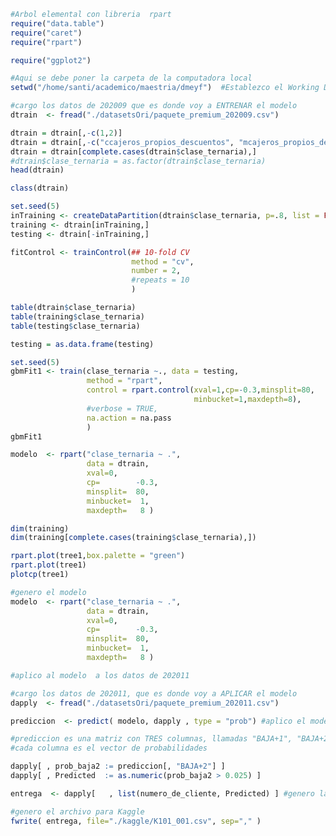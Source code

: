 ```r
#Arbol elemental con libreria  rpart
require("data.table")
require("caret")
require("rpart")

require("ggplot2")

#Aqui se debe poner la carpeta de la computadora local
setwd("/home/santi/academico/maestria/dmeyf")  #Establezco el Working Directory

#cargo los datos de 202009 que es donde voy a ENTRENAR el modelo
dtrain  <- fread("./datasetsOri/paquete_premium_202009.csv")
```
```r
dtrain = dtrain[,-c(1,2)]
dtrain = dtrain[,-c("ccajeros_propios_descuentos", "mcajeros_propios_descuentos", "ctarjeta_visa_descuentos", "mtarjeta_visa_descuentos", "ctarjeta_master_descuentos", "mtarjeta_master_descuentos")]
dtrain = dtrain[complete.cases(dtrain$clase_ternaria),]
#dtrain$clase_ternaria = as.factor(dtrain$clase_ternaria)
head(dtrain)
```

```r
class(dtrain)
```

```r
set.seed(5)
inTraining <- createDataPartition(dtrain$clase_ternaria, p=.8, list = FALSE)
training <- dtrain[inTraining,]
testing <- dtrain[-inTraining,]
```

```r
fitControl <- trainControl(## 10-fold CV
                           method = "cv",
                           number = 2,
                           #repeats = 10
                           )
```

```r
table(dtrain$clase_ternaria)
table(training$clase_ternaria)
table(testing$clase_ternaria)
```
```r
testing = as.data.frame(testing)
```

```r
set.seed(5)
gbmFit1 <- train(clase_ternaria ~., data = testing,
                 method = "rpart",
                 control = rpart.control(xval=1,cp=-0.3,minsplit=80,
                                         minbucket=1,maxdepth=8),
                 #verbose = TRUE,
                 na.action = na.pass
                 )
gbmFit1
```

```r
modelo  <- rpart("clase_ternaria ~ .",
                 data = dtrain,
                 xval=0,
                 cp=        -0.3, 
                 minsplit=  80,
                 minbucket=  1,
                 maxdepth=   8 )
```

```r
dim(training)
dim(training[complete.cases(training$clase_ternaria),])
```


```r
rpart.plot(tree1,box.palette = "green")
rpart.plot(tree1)
plotcp(tree1)
```

```r
#genero el modelo
modelo  <- rpart("clase_ternaria ~ .",
                 data = dtrain,
                 xval=0,
                 cp=        -0.3, 
                 minsplit=  80,
                 minbucket=  1,
                 maxdepth=   8 )
```


```r
#aplico al modelo  a los datos de 202011

#cargo los datos de 202011, que es donde voy a APLICAR el modelo
dapply  <- fread("./datasetsOri/paquete_premium_202011.csv")

prediccion  <- predict( modelo, dapply , type = "prob") #aplico el modelo

#prediccion es una matriz con TRES columnas, llamadas "BAJA+1", "BAJA+2"  y "CONTINUA"
#cada columna es el vector de probabilidades 

dapply[ , prob_baja2 := prediccion[, "BAJA+2"] ]
dapply[ , Predicted  := as.numeric(prob_baja2 > 0.025) ]

entrega  <- dapply[   , list(numero_de_cliente, Predicted) ] #genero la salida

#genero el archivo para Kaggle
fwrite( entrega, file="./kaggle/K101_001.csv", sep="," )

```

